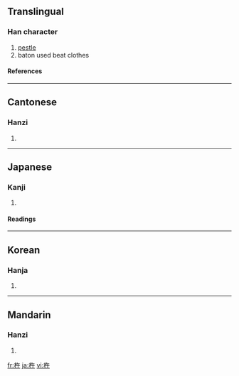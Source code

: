 ==Translingual==
===Han character===
{{Han char|rn=75|rad=木|as=04|sn=8|four=4894<sub>0</sub>|canj=木人十 (DOJ)}}
# [[pestle]]
# baton used beat clothes
====References====
{{Han ref|kx=0513.170|dkj=14503|dj=0901.040|hdz=21170.080|uh=6775|ud=26485|bh=AA53|bd=43603}}

----
==Cantonese==
===Hanzi===
{{yue-hanzi|jyut=|y=chyu5}}
# {{defn|Cantonese}}

----
==Japanese==
===Kanji===
{{ja-kanji|grade=|rs=木04}}
# {{defn|Japanese}} 
====Readings====
{{ja-readings|on=[[しょ]] (sho)|kun=[[きね]] (kine)}}

----
==Korean==
===Hanja===
{{ko-hanja|hangeul=저|eumhun=|rv=jeo|mr=chŏ|y=ce}}
# {{defn|Korean}}

----
==Mandarin==
===Hanzi===
{{cmn-hanzi|pin=[[chǔ]] ([[chu3]])|wg=ch'u<sup>3</sup>}}
# {{defn|Mandarin}}

[[fr:杵]]
[[ja:杵]]
[[vi:杵]]